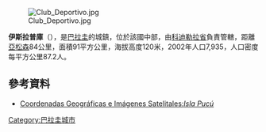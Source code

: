 [[Image:Club_Deportivo.jpg|thumb]]

'''伊斯拉普庫'''（{{lang-es|Isla Pucú}}），是[[巴拉圭|巴拉圭]]的城鎮，位於該國中部，由[[科迪勒拉省_(巴拉圭)|科迪勒拉省]]負責管轄，距離[[亞松森|亞松森]]84公里，面積91平方公里，海拔高度120米，2002年人口7,935，人口密度每平方公里87.2人。

==參考資料==
* [http://www.fallingrain.com/world/PA/8/Isla_Pucu.html Coordenadas Geográficas e Imágenes Satelitales:''Isla Pucú''] {{Wayback|url=http://www.fallingrain.com/world/PA/8/Isla_Pucu.html |date=20180928183530 }}

{{Paraguay-geo-stub}}
[[Category:巴拉圭城市|Category:巴拉圭城市]]